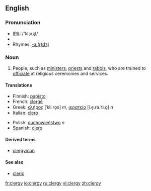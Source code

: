 ==English==
===Pronunciation===
*[[w:IPA|IPA]]: /'klɜɾʒI/
*{{audio|en-us-clergy.ogg|Audio (US)}}
*Rhymes: [[Rhymes:English:-ɜː(r)dʒi|-ɜː(r)dʒi]]

===Noun===
{{en-noun-reg-y|clerg|y}}

# People, such as [[minister]]s, [[priest]]s and [[rabbi]]s, who are trained to [[officiate]] at religious ceremonies and services.

====Translations====
{{top}}
*Finnish: [[papisto]]
*French: [[clergé]]
*Greek: [[κλήρος]] [ˈkli.ro̞s] ''m'', [[ιερατείο]] [i.e̞.ra.ˈti.o̞] ''n''
*Italian: [[clero]] {{m}}
{{mid}}
*Polish: [[duchowieństwo]] ''n''
*Spanish: [[clero]] {{m}}
{{bottom}}

====Derived terms====
* [[clergyman]]

====See also====
*[[cleric]]

[[fr:clergy]]
[[io:clergy]]
[[ru:clergy]]
[[vi:clergy]]
[[zh:clergy]]